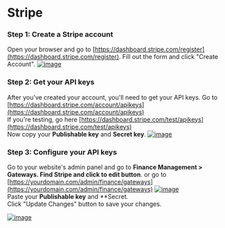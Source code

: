 # Stripe

### Step 1: Create a Stripe account
Open your browser and go to [https://dashboard.stripe.com/register](https://dashboard.stripe.com/register). Fill out the form and click "Create Account".
[![image](https://www.linkpicture.com/q/Web-capture_5-3-2023_125416_dashboard.stripe.com.jpeg)](https://www.linkpicture.com/view.php?img=LPic64043ca300db1991308931)

### Step 2: Get your API keys
After you've created your account, you'll need to get your API keys. Go to [https://dashboard.stripe.com/account/apikeys](https://dashboard.stripe.com/account/apikeys) <br/>
If you're testing, go here [https://dashboard.stripe.com/test/apikeys](https://dashboard.stripe.com/test/apikeys) <br/>
Now copy your **Publishable key** and **Secret key**.
[![image](https://www.linkpicture.com/q/Web-capture_5-3-2023_125711_dashboard.stripe.com.jpeg)](https://www.linkpicture.com/view.php?img=LPic64043d52410011180163387)

### Step 3: Configure your API keys
Go to your website's admin panel and go to **Finance Management > Gateways. Find Stripe and click to edit button**. or go to [https://yourdomain.com/admin/finance/gateways](https://yourdomain.com/admin/finance/gateways)
[![image](https://www.linkpicture.com/q/Screenshot-from-2023-03-05-12-39-54.png)](https://www.linkpicture.com/view.php?img=LPic64043e8e65e16840881919)
 <br/>
Paste your **Publishable key** and **Secret. <br/>
Click "Update Changes" button to save your changes.

[![image](https://www.linkpicture.com/q/Screenshot-from-2023-03-05-12-39-55.png)](https://www.linkpicture.com/view.php?img=LPic64043eca4397b2120849563)